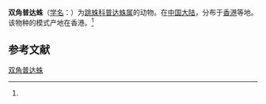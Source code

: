 {{Speciesbox
| name = 双角普达蛛
| status = 
| status_system = 
| image = 
| genus = Pseudamycus
| species = bicoronatus
| authority = (Simon, 1901)<ref name='id14841'>{{cite web| url =http://www.bioinfo.cn/db05/BjdwSpecies.php?action=view&id=14841| title =双角普达蛛| work =《中国动物物种编目数据库》| publisher =中国科学院微生物研究所| author =中国科学院动物研究所| accessdate =2009-04-28| deadurl =yes| archiveurl =https://web.archive.org/web/20160305042929/http://www.bioinfo.cn/db05/BjdwSpecies.php?action=view&id=14841| archivedate =2016-03-05}}</ref>
}}

'''双角普达蛛'''（[[学名|学名]]：{{lang|la|''Pseudamycus bicoronatus''}}）为[[跳蛛科|跳蛛科]][[普达蛛属|普达蛛属]]的动物。在[[中国大陆|中国大陆]]，分布于[[香港|香港]]等地。该物种的模式产地在香港。<ref name='id14841'/>

== 参考文献 ==
{{reflist}}

{{Wikispecies|Pseudamycus bicoronatus}}
{{Taxonbar|from=Q1977714}}

[[Category:普达蛛属|双角普达蛛]]


{{蜘蛛小作品}}